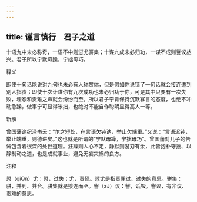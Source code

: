 ```yaml
---
---
---
```

title: 谨言慎行　君子之道
---



十语九中未必称奇，一语不中则愆尤骈集；十谋九成未必归功，一谋不成则訾议丛兴。君子所以宁默毋躁，宁拙毋巧。

释义

即使十句话能说对九句也未必有人称赞你，但是假如你说错了一句话就会接连遭到别人指责；即使十次计谋你有九次成功也未必归功于你，可是其中只要有一次失败，埋怨和责难之声就会纷纷而至。所以君子宁肯保持沉默寡言的态度，也绝不冲动急躁，做事宁可显得笨拙，也绝对不能自作聪明显得高人一等。

新解

曾国藩谕纪泽书云：“尔之短处，在言语欠钝讷，举止欠端重。”又说：“言语迟钝，举止端重，则德进矣。”这也就是所谓的“宁默毋躁，宁拙毋巧”。曾国藩对儿子的告诫包含着很深的处世道理。狂躁则人心不定，静默则游刃有余，此皆抱朴守拙、以静制动之道，也是成就事业，避免无妄灾祸的良方。

注释

愆（qiQn）尤：愆，过失；尤，责怪。愆尤是指责罪过、过失的意思。骈集：骈，并列、并合。骈集就是接连而至。訾（zJ）议：訾，诋毁。訾议，有非议、责难的意思。